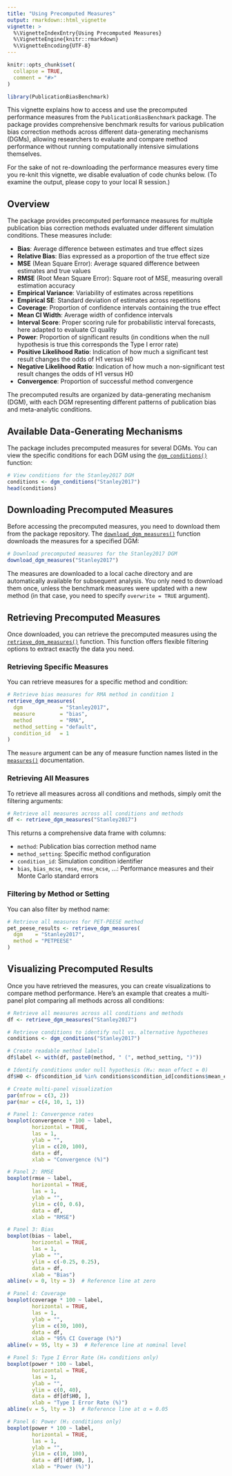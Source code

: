 ```yaml
---
title: "Using Precomputed Measures"
output: rmarkdown::html_vignette
vignette: >
  %\VignetteIndexEntry{Using Precomputed Measures}
  %\VignetteEngine{knitr::rmarkdown}
  %\VignetteEncoding{UTF-8}
---
```


```r
knitr::opts_chunk$set(
  collapse = TRUE,
  comment = "#>"
)
```

```r
library(PublicationBiasBenchmark)
```

This vignette explains how to access and use the precomputed performance measures from the `PublicationBiasBenchmark` package. 
The package provides comprehensive benchmark results for various publication bias correction methods across different data-generating mechanisms (DGMs), 
allowing researchers to evaluate and compare method performance without running computationally intensive simulations themselves.

For the sake of not re-downloading the performance measures every time you re-knit this vignette, we disable evaluation of code chunks below. 
(To examine the output, please copy to your local R session.)

## Overview

The package provides precomputed performance measures for multiple publication bias correction methods evaluated under different simulation conditions. These measures include:

- **Bias**: Average difference between estimates and true effect sizes
- **Relative Bias**: Bias expressed as a proportion of the true effect size
- **MSE** (Mean Square Error): Average squared difference between estimates and true values
- **RMSE** (Root Mean Square Error): Square root of MSE, measuring overall estimation accuracy
- **Empirical Variance**: Variability of estimates across repetitions
- **Empirical SE**: Standard deviation of estimates across repetitions
- **Coverage**: Proportion of confidence intervals containing the true effect
- **Mean CI Width**: Average width of confidence intervals
- **Interval Score**: Proper scoring rule for probabilistic interval forecasts, here adapted to evaluate CI quality
- **Power**: Proportion of significant results (in conditions when the null hypothesis is true this corresponds the Type I error rate)
- **Positive Likelihood Ratio**: Indication of how much a significant test result changes the odds of H1 versus H0
- **Negative Likelihood Ratio**: Indication of how much a non-significant test result changes the odds of H1 versus H0
- **Convergence**: Proportion of successful method convergence

The precomputed results are organized by data-generating mechanism (DGM), with each DGM representing different patterns of publication bias and meta-analytic conditions.

## Available Data-Generating Mechanisms

The package includes precomputed measures for several DGMs.
You can view the specific conditions for each DGM using the [`dgm_conditions()`](../reference/dgm_conditions.html) function:

```r
# View conditions for the Stanley2017 DGM
conditions <- dgm_conditions("Stanley2017")
head(conditions)
```

## Downloading Precomputed Measures

Before accessing the precomputed measures, you need to download them from the package repository. The [`download_dgm_measures()`](../reference/download_dgm.html) function downloads the measures for a specified DGM:

```r
# Download precomputed measures for the Stanley2017 DGM
download_dgm_measures("Stanley2017")
```

The measures are downloaded to a local cache directory and are automatically available for subsequent analysis. 
You only need to download them once, unless the benchmark measures were updated with a new method (in that case, you need to specify `overwrite = TRUE` argument).

## Retrieving Precomputed Measures

Once downloaded, you can retrieve the precomputed measures using the [`retrieve_dgm_measures()`](../reference/retrieve_dgm_measures.html) function. This function offers flexible filtering options to extract exactly the data you need.

### Retrieving Specific Measures

You can retrieve measures for a specific method and condition:

```r
# Retrieve bias measures for RMA method in condition 1
retrieve_dgm_measures(
  dgm            = "Stanley2017",
  measure        = "bias",
  method         = "RMA",
  method_setting = "default",
  condition_id   = 1
)   
```

The `measure` argument can be any of measure function names listed in the [`measures()`](../reference/measures.html) documentation.

### Retrieving All Measures

To retrieve all measures across all conditions and methods, simply omit the filtering arguments:

```r
# Retrieve all measures across all conditions and methods
df <- retrieve_dgm_measures("Stanley2017")
```

This returns a comprehensive data frame with columns:

- `method`: Publication bias correction method name
- `method_setting`: Specific method configuration
- `condition_id`: Simulation condition identifier
- `bias`, `bias_mcse`, `rmse`, `rmse_mcse`, ...: Performance measures and their Monte Carlo standard errors

### Filtering by Method or Setting

You can also filter by method name:

```r
# Retrieve all measures for PET-PEESE method
pet_peese_results <- retrieve_dgm_measures(
  dgm    = "Stanley2017",
  method = "PETPEESE"
)
```

## Visualizing Precomputed Results

Once you have retrieved the measures, you can create visualizations to compare method performance. Here's an example that creates a multi-panel plot comparing all methods across all conditions:

```r
# Retrieve all measures across all conditions and methods
df <- retrieve_dgm_measures("Stanley2017")

# Retrieve conditions to identify null vs. alternative hypotheses
conditions <- dgm_conditions("Stanley2017")

# Create readable method labels
df$label <- with(df, paste0(method, " (", method_setting, ")"))

# Identify conditions under null hypothesis (H₀: mean effect = 0)
df$H0 <- df$condition_id %in% conditions$condition_id[conditions$mean_effect == 0]

# Create multi-panel visualization
par(mfrow = c(3, 2))
par(mar = c(4, 10, 1, 1))

# Panel 1: Convergence rates
boxplot(convergence * 100 ~ label, 
        horizontal = TRUE, 
        las = 1, 
        ylab = "", 
        ylim = c(20, 100), 
        data = df, 
        xlab = "Convergence (%)")

# Panel 2: RMSE
boxplot(rmse ~ label, 
        horizontal = TRUE, 
        las = 1, 
        ylab = "", 
        ylim = c(0, 0.6), 
        data = df, 
        xlab = "RMSE")

# Panel 3: Bias
boxplot(bias ~ label, 
        horizontal = TRUE, 
        las = 1, 
        ylab = "", 
        ylim = c(-0.25, 0.25), 
        data = df, 
        xlab = "Bias")
abline(v = 0, lty = 3)  # Reference line at zero

# Panel 4: Coverage
boxplot(coverage * 100 ~ label, 
        horizontal = TRUE, 
        las = 1, 
        ylab = "", 
        ylim = c(30, 100), 
        data = df, 
        xlab = "95% CI Coverage (%)")
abline(v = 95, lty = 3)  # Reference line at nominal level

# Panel 5: Type I Error Rate (H₀ conditions only)
boxplot(power * 100 ~ label, 
        horizontal = TRUE, 
        las = 1, 
        ylab = "", 
        ylim = c(0, 40), 
        data = df[df$H0, ], 
        xlab = "Type I Error Rate (%)")
abline(v = 5, lty = 3)  # Reference line at α = 0.05

# Panel 6: Power (H₁ conditions only)
boxplot(power * 100 ~ label, 
        horizontal = TRUE, 
        las = 1, 
        ylab = "", 
        ylim = c(10, 100), 
        data = df[!df$H0, ], 
        xlab = "Power (%)")
```
